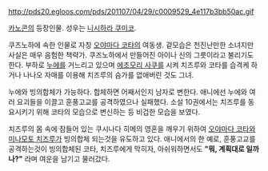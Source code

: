 http://pds20.egloos.com/pds/201107/04/29/c0009529_4e117b3bb50ac.gif

[[카노콘]]의 등장인물. 성우는 [[니시하라 쿠미코]].

쿠즈노하에 속한 인물로 자칭 [[오야마다 코타]]의 여동생. 겉모습은 천진난만한 소녀지만 사실은 매우 음험한 책략가. 쿠즈노하에서 만들어진 아이나 신의 그릇이라고 불리기도 한다. 부하로 [[누에]]를 거느리고 있으며 [[에조모리 사쿠]]를 시켜 치즈루와 코타를 습격케 하거나 나나오 자매를 이용해 치즈루의 슴가를 없애버린 것도 그녀. 

누에와 빙의합체가 가능하다. 합체하면 어째서인지 남자로 변한다. 애니에선 누에와 여러 요괴들을 이끌고 훈풍고교를 공격하였으나 실패했다. 소설 10권에서는 치즈루를 동요시키기 위해 코타의 모습으로 변신하는 등 비겁한 모습을 보였다.

치즈루의 몸 속에 잠들어 있는 쿠시나다 히메의 영혼을 깨우기 위하여 [[오야마다 코타]]와 [[미나모토 치즈루]]가 빙의합체 되는것을 유도하고 있다. 애니에서의 한 예로, 훈풍고교를 공격하는것이 빙의합체된 코타, 치즈루에게 막히자, 아쉬워하면서도 '''"뭐, 계획대로 일까나?"''' 라며 여운을 남기고 물러갔다.
